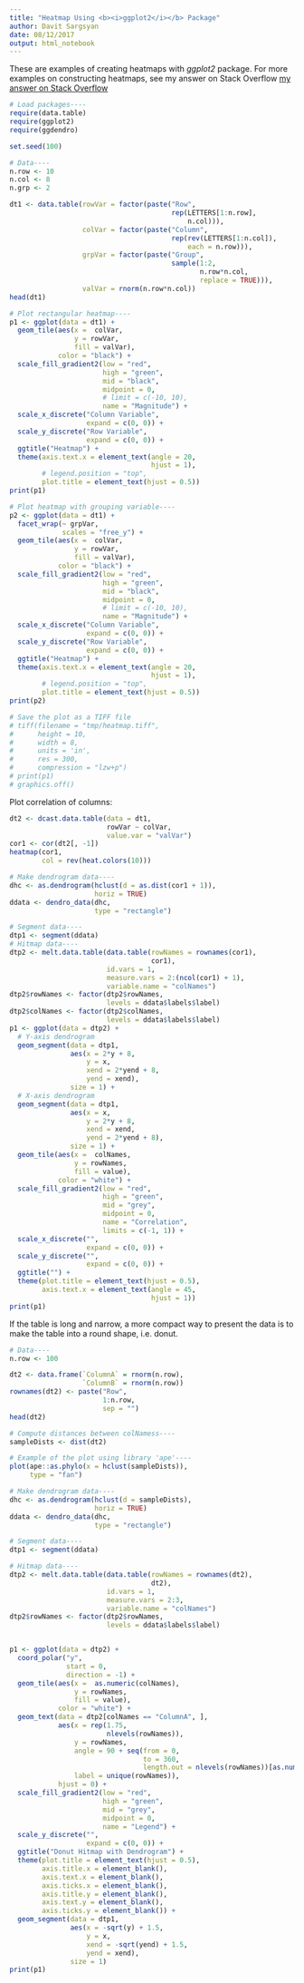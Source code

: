 ```yaml
---
title: "Heatmap Using <b><i>ggplot2</i></b> Package"
author: Davit Sargsyan
date: 08/12/2017
output: html_notebook
---
```

These are examples of creating heatmaps with *ggplot2* package. For more examples on constructing heatmaps, see my answer on Stack Overflow [my answer on Stack Overflow](https://stackoverflow.com/questions/34301152/creating-heatmap-graph-in-r/34302517#34302517)

```r
# Load packages----
require(data.table)
require(ggplot2)
require(ggdendro)

set.seed(100)

# Data----
n.row <- 10
n.col <- 8
n.grp <- 2

dt1 <- data.table(rowVar = factor(paste("Row",
                                        rep(LETTERS[1:n.row],
                                            n.col))),
                  colVar = factor(paste("Column",
                                        rep(rev(LETTERS[1:n.col]),
                                            each = n.row))),
                  grpVar = factor(paste("Group",
                                        sample(1:2,
                                               n.row*n.col,
                                               replace = TRUE))),
                  valVar = rnorm(n.row*n.col))
head(dt1)
```

```r
# Plot rectangular heatmap----
p1 <- ggplot(data = dt1) +
  geom_tile(aes(x =  colVar,
                y = rowVar,
                fill = valVar),
            color = "black") +
  scale_fill_gradient2(low = "red", 
                       high = "green", 
                       mid = "black", 
                       midpoint = 0, 
                       # limit = c(-10, 10), 
                       name = "Magnitude") +
  scale_x_discrete("Column Variable",
                   expand = c(0, 0)) + 
  scale_y_discrete("Row Variable",
                   expand = c(0, 0)) +
  ggtitle("Heatmap") +
  theme(axis.text.x = element_text(angle = 20,
                                   hjust = 1),
        # legend.position = "top",
        plot.title = element_text(hjust = 0.5))
print(p1)

# Plot heatmap with grouping variable----
p2 <- ggplot(data = dt1) +
  facet_wrap(~ grpVar,
             scales = "free_y") +
  geom_tile(aes(x =  colVar,
                y = rowVar,
                fill = valVar),
            color = "black") +
  scale_fill_gradient2(low = "red", 
                       high = "green", 
                       mid = "black", 
                       midpoint = 0, 
                       # limit = c(-10, 10), 
                       name = "Magnitude") +
  scale_x_discrete("Column Variable",
                   expand = c(0, 0)) + 
  scale_y_discrete("Row Variable",
                   expand = c(0, 0)) +
  ggtitle("Heatmap") + 
  theme(axis.text.x = element_text(angle = 20,
                                   hjust = 1),
        # legend.position = "top",
        plot.title = element_text(hjust = 0.5))
print(p2)

# Save the plot as a TIFF file
# tiff(filename = "tmp/heatmap.tiff",
#      height = 10,
#      width = 8,
#      units = 'in',
#      res = 300,
#      compression = "lzw+p")
# print(p1)
# graphics.off()
```

Plot correlation of columns:

```r
dt2 <- dcast.data.table(data = dt1,
                        rowVar ~ colVar,
                        value.var = "valVar")
cor1 <- cor(dt2[, -1])
heatmap(cor1,
        col = rev(heat.colors(10)))

# Make dendrogram data----
dhc <- as.dendrogram(hclust(d = as.dist(cor1 + 1)),
                     horiz = TRUE)
ddata <- dendro_data(dhc, 
                     type = "rectangle")

# Segment data----
dtp1 <- segment(ddata)
# Hitmap data----
dtp2 <- melt.data.table(data.table(rowNames = rownames(cor1),
                                   cor1),
                        id.vars = 1,
                        measure.vars = 2:(ncol(cor1) + 1),
                        variable.name = "colNames")
dtp2$rowNames <- factor(dtp2$rowNames,
                        levels = ddata$labels$label)
dtp2$colNames <- factor(dtp2$colNames,
                        levels = ddata$labels$label)
p1 <- ggplot(data = dtp2) +
  # Y-axis dendrogram
  geom_segment(data = dtp1,
               aes(x = 2*y + 8,
                   y = x, 
                   xend = 2*yend + 8,
                   yend = xend),
               size = 1) +
  # X-axis dendrogram
  geom_segment(data = dtp1,
               aes(x = x,
                   y = 2*y + 8, 
                   xend = xend,
                   yend = 2*yend + 8),
               size = 1) +
  geom_tile(aes(x =  colNames,
                y = rowNames, 
                fill = value),
            color = "white") +
  scale_fill_gradient2(low = "red", 
                       high = "green", 
                       mid = "grey", 
                       midpoint = 0, 
                       name = "Correlation",
                       limits = c(-1, 1)) +
  scale_x_discrete("",
                   expand = c(0, 0)) +
  scale_y_discrete("",
                   expand = c(0, 0)) +
  ggtitle("") + 
  theme(plot.title = element_text(hjust = 0.5),
        axis.text.x = element_text(angle = 45,
                                   hjust = 1))
print(p1)
```

If the table is long and narrow, a more compact way to present the data is to make the table into a round shape, i.e. donut.

```r
# Data----
n.row <- 100

dt2 <- data.frame(`ColumnA` = rnorm(n.row),
                  `ColumnB` = rnorm(n.row))
rownames(dt2) <- paste("Row",
                       1:n.row,
                       sep = "")
head(dt2)
```

```r
# Compute distances between colNamess----
sampleDists <- dist(dt2)

# Example of the plot using library 'ape'----
plot(ape::as.phylo(x = hclust(sampleDists)),
     type = "fan")

# Make dendrogram data----
dhc <- as.dendrogram(hclust(d = sampleDists),
                     horiz = TRUE)
ddata <- dendro_data(dhc, 
                     type = "rectangle")

# Segment data----
dtp1 <- segment(ddata)

# Hitmap data----
dtp2 <- melt.data.table(data.table(rowNames = rownames(dt2),
                                   dt2),
                        id.vars = 1,
                        measure.vars = 2:3,
                        variable.name = "colNames")
dtp2$rowNames <- factor(dtp2$rowNames,
                        levels = ddata$labels$label)


p1 <- ggplot(data = dtp2) +
  coord_polar("y",
              start = 0,
              direction = -1) +
  geom_tile(aes(x =  as.numeric(colNames),
                y = rowNames, 
                fill = value),
            color = "white") +
  geom_text(data = dtp2[colNames == "ColumnA", ],
            aes(x = rep(1.75,
                        nlevels(rowNames)),
                y = rowNames,
                angle = 90 + seq(from = 0,
                                 to = 360,
                                 length.out = nlevels(rowNames))[as.numeric(rowNames)],
                label = unique(rowNames)),
            hjust = 0) +
  scale_fill_gradient2(low = "red", 
                       high = "green", 
                       mid = "grey", 
                       midpoint = 0, 
                       name = "Legend") +
  scale_y_discrete("",
                   expand = c(0, 0)) +
  ggtitle("Donut Hitmap with Dendrogram") + 
  theme(plot.title = element_text(hjust = 0.5),
        axis.title.x = element_blank(),
        axis.text.x = element_blank(),
        axis.ticks.x = element_blank(),
        axis.title.y = element_blank(),
        axis.text.y = element_blank(),
        axis.ticks.y = element_blank()) +
  geom_segment(data = dtp1,
               aes(x = -sqrt(y) + 1.5,
                   y = x, 
                   xend = -sqrt(yend) + 1.5,
                   yend = xend),
               size = 1) 
print(p1)
```